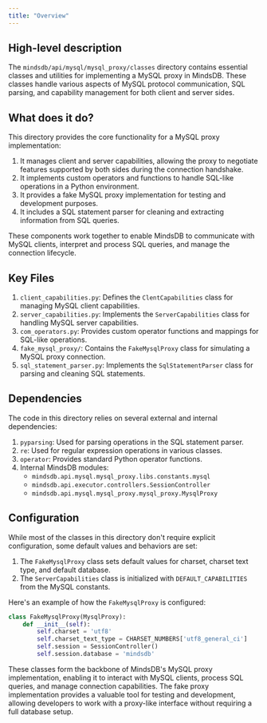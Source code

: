 ```yaml
---
title: "Overview"
---
```


## High-level description
The `mindsdb/api/mysql/mysql_proxy/classes` directory contains essential classes and utilities for implementing a MySQL proxy in MindsDB. These classes handle various aspects of MySQL protocol communication, SQL parsing, and capability management for both client and server sides.

## What does it do?
This directory provides the core functionality for a MySQL proxy implementation:

1. It manages client and server capabilities, allowing the proxy to negotiate features supported by both sides during the connection handshake.
2. It implements custom operators and functions to handle SQL-like operations in a Python environment.
3. It provides a fake MySQL proxy implementation for testing and development purposes.
4. It includes a SQL statement parser for cleaning and extracting information from SQL queries.

These components work together to enable MindsDB to communicate with MySQL clients, interpret and process SQL queries, and manage the connection lifecycle.

## Key Files

1. `client_capabilities.py`: Defines the `ClentCapabilities` class for managing MySQL client capabilities.
2. `server_capabilities.py`: Implements the `ServerCapabilities` class for handling MySQL server capabilities.
3. `com_operators.py`: Provides custom operator functions and mappings for SQL-like operations.
4. `fake_mysql_proxy/`: Contains the `FakeMysqlProxy` class for simulating a MySQL proxy connection.
5. `sql_statement_parser.py`: Implements the `SqlStatementParser` class for parsing and cleaning SQL statements.

## Dependencies
The code in this directory relies on several external and internal dependencies:

1. `pyparsing`: Used for parsing operations in the SQL statement parser.
2. `re`: Used for regular expression operations in various classes.
3. `operator`: Provides standard Python operator functions.
4. Internal MindsDB modules:
   - `mindsdb.api.mysql.mysql_proxy.libs.constants.mysql`
   - `mindsdb.api.executor.controllers.SessionController`
   - `mindsdb.api.mysql.mysql_proxy.mysql_proxy.MysqlProxy`

## Configuration
While most of the classes in this directory don't require explicit configuration, some default values and behaviors are set:

1. The `FakeMysqlProxy` class sets default values for charset, charset text type, and default database.
2. The `ServerCapabilities` class is initialized with `DEFAULT_CAPABILITIES` from the MySQL constants.

Here's an example of how the `FakeMysqlProxy` is configured:

```python
class FakeMysqlProxy(MysqlProxy):
    def __init__(self):
        self.charset = 'utf8'
        self.charset_text_type = CHARSET_NUMBERS['utf8_general_ci']
        self.session = SessionController()
        self.session.database = 'mindsdb'
```

These classes form the backbone of MindsDB's MySQL proxy implementation, enabling it to interact with MySQL clients, process SQL queries, and manage connection capabilities. The fake proxy implementation provides a valuable tool for testing and development, allowing developers to work with a proxy-like interface without requiring a full database setup.